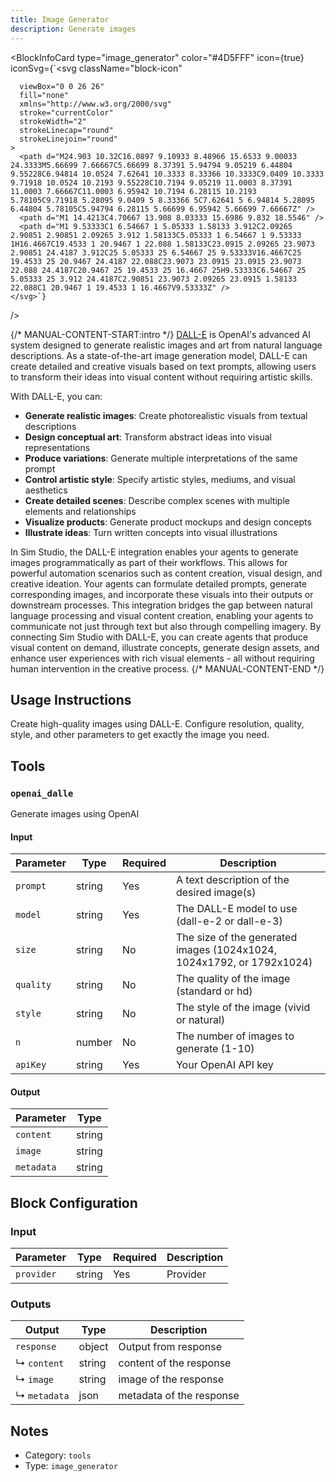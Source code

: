 ```yaml
---
title: Image Generator
description: Generate images
---
```



<BlockInfoCard 
  type="image_generator"
  color="#4D5FFF"
  icon={true}
  iconSvg={`<svg className="block-icon"
      
      
      
      viewBox="0 0 26 26"
      fill="none"
      xmlns="http://www.w3.org/2000/svg"
      stroke="currentColor"
      strokeWidth="2"
      strokeLinecap="round"
      strokeLinejoin="round"
    >
      <path d="M24.903 10.32C16.0897 9.10933 8.48966 15.6533 9.00033 24.3333M5.66699 7.66667C5.66699 8.37391 5.94794 9.05219 6.44804 9.55228C6.94814 10.0524 7.62641 10.3333 8.33366 10.3333C9.0409 10.3333 9.71918 10.0524 10.2193 9.55228C10.7194 9.05219 11.0003 8.37391 11.0003 7.66667C11.0003 6.95942 10.7194 6.28115 10.2193 5.78105C9.71918 5.28095 9.0409 5 8.33366 5C7.62641 5 6.94814 5.28095 6.44804 5.78105C5.94794 6.28115 5.66699 6.95942 5.66699 7.66667Z" />
      <path d="M1 14.4213C4.70667 13.908 8.03333 15.6986 9.832 18.5546" />
      <path d="M1 9.53333C1 6.54667 1 5.05333 1.58133 3.912C2.09265 2.90851 2.90851 2.09265 3.912 1.58133C5.05333 1 6.54667 1 9.53333 1H16.4667C19.4533 1 20.9467 1 22.088 1.58133C23.0915 2.09265 23.9073 2.90851 24.4187 3.912C25 5.05333 25 6.54667 25 9.53333V16.4667C25 19.4533 25 20.9467 24.4187 22.088C23.9073 23.0915 23.0915 23.9073 22.088 24.4187C20.9467 25 19.4533 25 16.4667 25H9.53333C6.54667 25 5.05333 25 3.912 24.4187C2.90851 23.9073 2.09265 23.0915 1.58133 22.088C1 20.9467 1 19.4533 1 16.4667V9.53333Z" />
    </svg>`}
/>

{/* MANUAL-CONTENT-START:intro */}
[DALL-E](https://openai.com/dall-e-3) is OpenAI's advanced AI system designed to generate realistic images and art from natural language descriptions. As a state-of-the-art image generation model, DALL-E can create detailed and creative visuals based on text prompts, allowing users to transform their ideas into visual content without requiring artistic skills.

With DALL-E, you can:

- **Generate realistic images**: Create photorealistic visuals from textual descriptions
- **Design conceptual art**: Transform abstract ideas into visual representations
- **Produce variations**: Generate multiple interpretations of the same prompt
- **Control artistic style**: Specify artistic styles, mediums, and visual aesthetics
- **Create detailed scenes**: Describe complex scenes with multiple elements and relationships
- **Visualize products**: Generate product mockups and design concepts
- **Illustrate ideas**: Turn written concepts into visual illustrations

In Sim Studio, the DALL-E integration enables your agents to generate images programmatically as part of their workflows. This allows for powerful automation scenarios such as content creation, visual design, and creative ideation. Your agents can formulate detailed prompts, generate corresponding images, and incorporate these visuals into their outputs or downstream processes. This integration bridges the gap between natural language processing and visual content creation, enabling your agents to communicate not just through text but also through compelling imagery. By connecting Sim Studio with DALL-E, you can create agents that produce visual content on demand, illustrate concepts, generate design assets, and enhance user experiences with rich visual elements - all without requiring human intervention in the creative process.
{/* MANUAL-CONTENT-END */}


## Usage Instructions

Create high-quality images using DALL-E. Configure resolution, quality, style, and other parameters to get exactly the image you need.



## Tools

### `openai_dalle`

Generate images using OpenAI

#### Input

| Parameter | Type | Required | Description |
| --------- | ---- | -------- | ----------- |
| `prompt` | string | Yes | A text description of the desired image\(s\) |
| `model` | string | Yes | The DALL-E model to use \(dall-e-2 or dall-e-3\) |
| `size` | string | No | The size of the generated images \(1024x1024, 1024x1792, or 1792x1024\) |
| `quality` | string | No | The quality of the image \(standard or hd\) |
| `style` | string | No | The style of the image \(vivid or natural\) |
| `n` | number | No | The number of images to generate \(1-10\) |
| `apiKey` | string | Yes | Your OpenAI API key |

#### Output

| Parameter | Type |
| --------- | ---- |
| `content` | string |
| `image` | string |
| `metadata` | string |



## Block Configuration

### Input

| Parameter | Type | Required | Description | 
| --------- | ---- | -------- | ----------- | 
| `provider` | string | Yes | Provider |



### Outputs

| Output | Type | Description |
| ------ | ---- | ----------- |
| `response` | object | Output from response |
| ↳ `content` | string | content of the response |
| ↳ `image` | string | image of the response |
| ↳ `metadata` | json | metadata of the response |


## Notes

- Category: `tools`
- Type: `image_generator`
